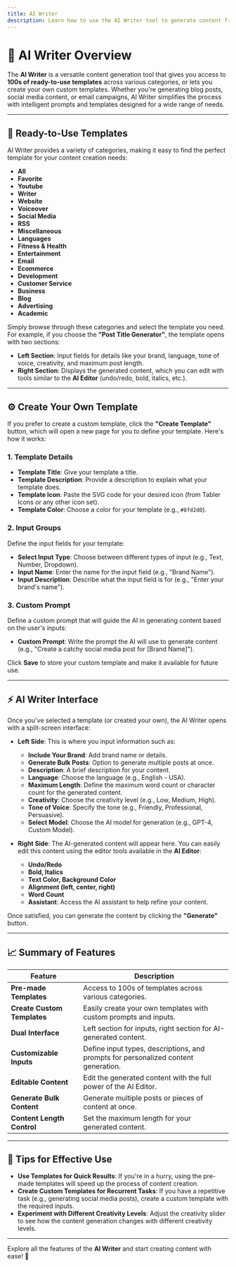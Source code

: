 ```yaml
---
title: AI Writer
description: Learn how to use the AI Writer tool to generate content from hundreds of ready-to-use templates or create your own custom template. 
---
```


# 📝 AI Writer Overview

The **AI Writer** is a versatile content generation tool that gives you access to **100s of ready-to-use templates** across various categories, or lets you create your own custom templates. Whether you're generating blog posts, social media content, or email campaigns, AI Writer simplifies the process with intelligent prompts and templates designed for a wide range of needs.

---

## 📂 Ready-to-Use Templates

AI Writer provides a variety of categories, making it easy to find the perfect template for your content creation needs:

- **All**
- **Favorite**
- **Youtube**
- **Writer**
- **Website**
- **Voiceover**
- **Social Media**
- **RSS**
- **Miscellaneous**
- **Languages**
- **Fitness & Health**
- **Entertainment**
- **Email**
- **Ecommerce**
- **Development**
- **Customer Service**
- **Business**
- **Blog**
- **Advertising**
- **Academic**

Simply browse through these categories and select the template you need. For example, if you choose the **"Post Title Generator"**, the template opens with two sections:

- **Left Section**: Input fields for details like your brand, language, tone of voice, creativity, and maximum post length.
- **Right Section**: Displays the generated content, which you can edit with tools similar to the **AI Editor** (undo/redo, bold, italics, etc.).

---

## ⚙️ Create Your Own Template

If you prefer to create a custom template, click the **"Create Template"** button, which will open a new page for you to define your template. Here's how it works:

### 1. Template Details

- **Template Title**: Give your template a title.
- **Template Description**: Provide a description to explain what your template does.
- **Template Icon**: Paste the SVG code for your desired icon (from Tabler Icons or any other icon set).
- **Template Color**: Choose a color for your template (e.g., `#8fd2d0`).

### 2. Input Groups

Define the input fields for your template:

- **Select Input Type**: Choose between different types of input (e.g., Text, Number, Dropdown).
- **Input Name**: Enter the name for the input field (e.g., "Brand Name").
- **Input Description**: Describe what the input field is for (e.g., "Enter your brand's name").

### 3. Custom Prompt

Define a custom prompt that will guide the AI in generating content based on the user's inputs:

- **Custom Prompt**: Write the prompt the AI will use to generate content (e.g., "Create a catchy social media post for [Brand Name]").

Click **Save** to store your custom template and make it available for future use.

---

## ⚡ AI Writer Interface

Once you've selected a template (or created your own), the AI Writer opens with a split-screen interface:

- **Left Side**: This is where you input information such as:
  - **Include Your Brand**: Add brand name or details.
  - **Generate Bulk Posts**: Option to generate multiple posts at once.
  - **Description**: A brief description for your content.
  - **Language**: Choose the language (e.g., English - USA).
  - **Maximum Length**: Define the maximum word count or character count for the generated content.
  - **Creativity**: Choose the creativity level (e.g., Low, Medium, High).
  - **Tone of Voice**: Specify the tone (e.g., Friendly, Professional, Persuasive).
  - **Select Model**: Choose the AI model for generation (e.g., GPT-4, Custom Model).

- **Right Side**: The AI-generated content will appear here. You can easily edit this content using the editor tools available in the **AI Editor**:
  - **Undo/Redo**
  - **Bold, Italics**
  - **Text Color, Background Color**
  - **Alignment (left, center, right)**
  - **Word Count**
  - **Assistant**: Access the AI assistant to help refine your content.

Once satisfied, you can generate the content by clicking the **"Generate"** button.

---

## 📈 Summary of Features

| Feature                  | Description                                              |
|--------------------------|----------------------------------------------------------|
| **Pre-made Templates**    | Access to 100s of templates across various categories.    |
| **Create Custom Templates**| Easily create your own templates with custom prompts and inputs. |
| **Dual Interface**        | Left section for inputs, right section for AI-generated content. |
| **Customizable Inputs**   | Define input types, descriptions, and prompts for personalized content generation. |
| **Editable Content**      | Edit the generated content with the full power of the AI Editor. |
| **Generate Bulk Content** | Generate multiple posts or pieces of content at once.     |
| **Content Length Control**| Set the maximum length for your generated content.        |

---

## 📝 Tips for Effective Use

- **Use Templates for Quick Results**: If you're in a hurry, using the pre-made templates will speed up the process of content creation.
- **Create Custom Templates for Recurrent Tasks**: If you have a repetitive task (e.g., generating social media posts), create a custom template with the required inputs.
- **Experiment with Different Creativity Levels**: Adjust the creativity slider to see how the content generation changes with different creativity levels.

---

Explore all the features of the **AI Writer** and start creating content with ease! 🚀
